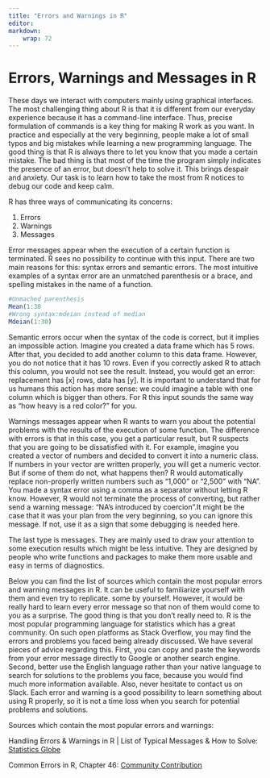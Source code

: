 ```yaml
---
title: "Errors and Warnings in R"
editor: 
markdown: 
    wrap: 72
---
```


# Errors, Warnings and Messages in R

These days we interact with computers mainly using graphical interfaces. The most challenging thing about R is that it is different from our everyday experience because it has a command-line interface. Thus, precise formulation of commands is a key thing for making R work as you want. In practice and especially at the very beginning, people make a lot of small typos and big mistakes while learning a new programming language. The good thing is that R is always there to let you know that you made a certain mistake. The bad thing is that most of the time the program simply indicates the presence of an error, but doesn't help to solve it. This brings despair and anxiety. Our task is to learn how to take the most from R notices to debug our code and keep calm.

R has three ways of communicating its concerns:

1.  Errors
2.  Warnings
3.  Messages

Error messages appear when the execution of a certain function is terminated. R sees no possibility to continue with this input. There are two main reasons for this: syntax errors and semantic errors. The most intuitive examples of a syntax error are an unmatched parenthesis or a brace, and spelling mistakes in the name of a function.

```r
#Unmached parenthesis 
Mean(1:30
#Wrong syntax:mdeian instead of median 
Mdeian(1:30)
```

Semantic errors occur when the syntax of the code is correct, but it implies an impossible action. Imagine you created a data frame which has 5 rows. After that, you decided to add another column to this data frame. However, you do not notice that it has 10 rows. Even if you correctly asked R to attach this column, you would not see the result. Instead, you would get an error: replacement has \[x\] rows, data has \[y\]. It is important to understand that for us humans this action has more sense: we could imagine a table with one column which is bigger than others. For R this input sounds the same way as "how heavy is a red color?" for you.

Warnings messages appear when R wants to warn you about the potential problems with the results of the execution of some function. The difference with errors is that in this case, you get a particular result, but R suspects that you are going to be dissatisfied with it. For example, imagine you created a vector of numbers and decided to convert it into a numeric class. If numbers in your vector are written properly, you will get a numeric vector. But if some of them do not, what happens then? R would automatically replace non-properly written numbers such as "1,000" or "2,500" with "NA". You made a syntax error using a comma as a separator without letting R know. However, R would not terminate the process of converting, but rather send a warning message: "NA's introduced by coercion".It might be the case that it was your plan from the very beginning, so you can ignore this message. If not, use it as a sign that some debugging is needed here.

The last type is messages. They are mainly used to draw your attention to some execution results which might be less intuitive. They are designed by people who write functions and packages to make them more usable and easy in terms of diagnostics.

Below you can find the list of sources which contain the most popular errors and warning messages in R. It can be useful to familiarize yourself with them and even try to replicate. some by yourself. However, it would be really hard to learn every error message so that non of them would come to you as a surprise. The good thing is that you don't really need to. R is the most popular programming language for statistics which has a great community. On such open platforms as Stack Overflow, you may find the errors and problems you faced being already discussed. We have several pieces of advice regarding this. First, you can copy and paste the keywords from your error message directly to Google or another search engine. Second, better use the English language rather than your native language to search for solutions to the problems you face, because you would find much more information available. Also, never hesitate to contact us on Slack. Each error and warning is a good possibility to learn something about using R properly, so it is not a time loss when you search for potential problems and solutions.

Sources which contain the most popular errors and warnings:

Handling Errors & Warnings in R \| List of Typical Messages & How to Solve: [Statistics Globe](https://statisticsglobe.com/errors-warnings-r)

Common Errors in R, Chapter 46: [Community Contribution](https://jtr13.github.io/cc21/common-errors-in-r.html)
